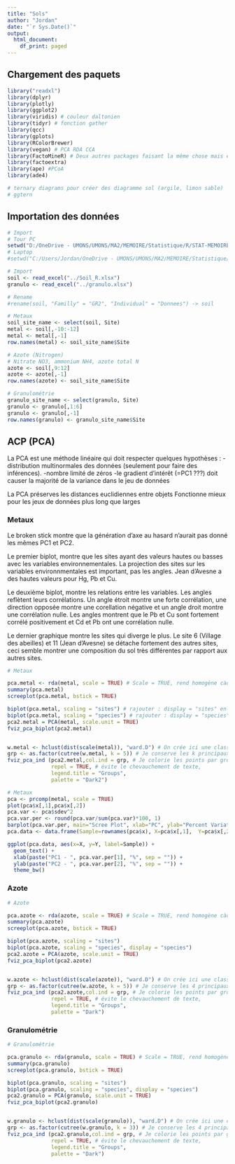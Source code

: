 ```yaml
---
title: "Sols"
author: "Jordan"
date: "`r Sys.Date()`"
output:
  html_document:
    df_print: paged
---
```


## Chargement des paquets

```r
library("readxl") 
library(dplyr)
library(plotly)
library(ggplot2)
library(viridis) # couleur daltonien
library(tidyr) # fonction gather
library(qcc)
library(gplots)
library(RColorBrewer)
library(vegan) # PCA RDA CCA
library(FactoMineR) # Deux autres packages faisant la même chose mais en plus esthétique
library(factoextra)
library(ape) #PCoA
library(ade4)

# ternary diagrams pour créer des diagramme sol (argile, limon sable)
# ggtern
```

## Importation des données
```r
# Import
# Tour PC
setwd("D:/OneDrive - UMONS/UMONS/MA2/MEMOIRE/Statistique/R/STAT-MEMOIRE/RAW1/From DFF")
# Laptop
#setwd("C:/Users/Jordan/OneDrive - UMONS/UMONS/MA2/MEMOIRE/Statistique/R/STAT-MEMOIRE/RAW1/From DFF")

# Import
soil <- read_excel("../Soil_R.xlsx")
granulo <- read_excel("../granulo.xlsx")

# Rename
#rename(soil, "Familly" = "GR2", "Individual" = "Donnees") -> soil

# Metaux
soil_site_name <- select(soil, Site)
metal <- soil[,-10:-12]
metal <- metal[,-1]
row.names(metal) <- soil_site_name$Site

# Azote (Nitrogen) 
# Nitrate NO3, ammonium NH4, azote total N
azote <- soil[,9:12]
azote <- azote[,-1]
row.names(azote) <- soil_site_name$Site

# Granulométrie
granulo_site_name <- select(granulo, Site)
granulo <- granulo[,1:6]
granulo <- granulo[,-1]
row.names(granulo) <- granulo_site_name$Site

```

## ACP (PCA)

La PCA est une méthode linéaire qui doit respecter quelques hypothèses :
-distribution multinormales des données (seulement pour faire des inférences).
-nombre limité de zéros
-le gradient d'intérêt (=PC1 ???) doit causer la majorité de la variance dans le jeu de données

La PCA préserves les distances euclidiennes entre objets
Fonctionne mieux pour les jeux de données plus long que larges

### Metaux



Le broken stick montre que la génération d'axe au hasard n'aurait pas donné les mêmes PC1 et PC2.

Le premier biplot, montre que les sites ayant des valeurs hautes ou basses avec les variables environnementales.
La projection des sites sur les variables environnmentales est important, pas les angles.
Jean d'Avesne a des hautes valeurs pour Hg, Pb et Cu.

Le deuxième biplot, montre les relations entre les variables. Les angles reflètent leurs corrélations.
Un angle étroit montre une forte corrélation, une direction opposée montre une corellation négative et un angle droit montre une corrélation nulle.
Les angles montrent que le Pb et Cu sont fortement corrélé positivement et Cd et Pb ont une corrélation nulle.

Le dernier graphique montre les sites qui diverge le plus. Le site 6 (Village des abeilles) et 11 (Jean d'Avesne) se détache fortement des autres sites, ceci semble montrer une composition du sol très différentes par rapport aux autres sites.
```r
# Metaux

pca.metal <- rda(metal, scale = TRUE) # Scale = TRUE, rend homogène càd, centré et réduit
summary(pca.metal)
screeplot(pca.metal, bstick = TRUE)

biplot(pca.metal, scaling = "sites") # rajouter : display = "sites" enlève les variables environnementales
biplot(pca.metal, scaling = "species") # rajouter : display = "species" enlève les sites
pca2.metal = PCA(metal, scale.unit = TRUE)
fviz_pca_biplot(pca2.metal)


w.metal <- hclust(dist(scale(metal)), "ward.D") # On crée ici une classification des sites
grp <- as.factor(cutree(w.metal, k = 5)) # Je conserve les k principaux groupes de cette classification
fviz_pca_ind (pca2.metal,col.ind = grp, # Je colorie les points par groupes
              repel = TRUE, # évite le chevauchement de texte,
              legend.title = "Groups",
              palette = "Dark2")
```

```r
# Metaux
pca <- prcomp(metal, scale = TRUE)
plot(pca$x[,1],pca$x[,2])
pca.var <- pca$sdev^2
pca.var.per <- round(pca.var/sum(pca.var)*100, 1)
barplot(pca.var.per, main="Scree Plot", xlab="PC", ylab="Percent Variation") # Montre quel PC compte le plus de variation 
pca.data <- data.frame(Sample=rownames(pca$x), X=pca$x[,1],  Y=pca$x[,2])

ggplot(pca.data, aes(x=X, y=Y, label=Sample)) +
  geom_text() +
  xlab(paste("PC1 - ", pca.var.per[1], "%", sep = "")) +
  ylab(paste("PC2 - ", pca.var.per[2], "%", sep = "")) +
  theme_bw()

```


### Azote
```r
# Azote

pca.azote <- rda(azote, scale = TRUE) # Scale = TRUE, rend homogène càd, centré et réduit
summary(pca.azote)
screeplot(pca.azote, bstick = TRUE)

biplot(pca.azote, scaling = "sites")
biplot(pca.azote, scaling = "species", display = "species")
pca2.azote = PCA(azote, scale.unit = TRUE)
fviz_pca_biplot(pca2.azote)


w.azote <- hclust(dist(scale(azote)), "ward.D") # On crée ici une classification des sites
grp <- as.factor(cutree(w.azote, k = 5)) # Je conserve les 4 principaux groupes de cette classification
fviz_pca_ind (pca2.azote,col.ind = grp, # Je colorie les points par groupes
              repel = TRUE, # évite le chevauchement de texte,
              legend.title = "Groups",
              palette = "Dark")
```

### Granulométrie
```r
# Granulométrie

pca.granulo <- rda(granulo, scale = TRUE) # Scale = TRUE, rend homogène càd, centré et réduit
summary(pca.granulo)
screeplot(pca.granulo, bstick = TRUE)

biplot(pca.granulo, scaling = "sites")
biplot(pca.granulo, scaling = "species", display = "species")
pca2.granulo = PCA(granulo, scale.unit = TRUE)
fviz_pca_biplot(pca2.granulo)


w.granulo <- hclust(dist(scale(granulo)), "ward.D") # On crée ici une classification des sites
grp <- as.factor(cutree(w.granulo, k = 3)) # Je conserve les 4 principaux groupes de cette classification
fviz_pca_ind (pca2.granulo,col.ind = grp, # Je colorie les points par groupes
              repel = TRUE, # évite le chevauchement de texte,
              legend.title = "Groups",
              palette = "Dark")
```

```r

```






